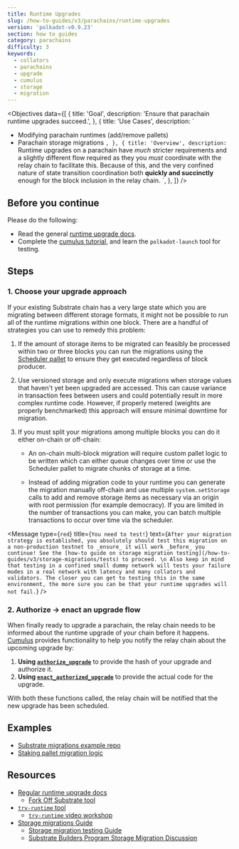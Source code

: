 ```yaml
---
title: Runtime Upgrades
slug: /how-to-guides/v3/parachains/runtime-upgrades
version: 'polkadot-v0.9.23'
section: how to guides
category: parachains
difficulty: 3
keywords:
  - collators
  - parachains
  - upgrade
  - cumulus
  - storage
  - migration
---
```


<Objectives
  data={[
    {
      title: 'Goal',
      description: 'Ensure that parachain runtime upgrades succeed.',
    },
    {
      title: 'Use Cases',
      description: `
  - Modifying parachain runtimes (add/remove pallets)
  - Parachain storage migrations
      `,
    },
    {
      title: 'Overview',
      description: `
  Runtime upgrades on a parachain have _much_ stricter requirements and a slightly different
  flow required as they you _must_ coordinate with the relay chain to facilitate this. Because
  of this, and the very confined nature of state transition coordination both
  **quickly and succinctly** enough for the block inclusion in the relay chain.
      `,
    },
  ]}
/>

## Before you continue

Please do the following:

- Read the general [runtime upgrade docs](/v3/runtime/upgrades).
- Complete the [cumulus tutorial](/tutorials/v3/cumulus/start-relay), and learn the
  `polkadot-launch` tool for testing.

## Steps

### 1. Choose your upgrade approach

If your existing Substrate chain has a very large state which you are migrating
between different storage formats, it might not be possible to run all of the
runtime migrations within one block. There are a handful of strategies you can
use to remedy this problem:

1. If the amount of storage items to be migrated can feasibly be processed
   within two or three blocks you can run the migrations using the
   [Scheduler pallet](https://github.com/paritytech/substrate/tree/master/frame/scheduler)
   to ensure they get executed regardless of block producer.

1. Use versioned storage and only execute migrations when storage values that
   haven't yet been upgraded are accessed. This can cause variance in
   transaction fees between users and could potentially result in more complex
   runtime code. However, if properly metered (weights are properly benchmarked)
   this approach will ensure minimal downtime for migration.

1. If you must split your migrations among multiple blocks you can do it either
   on-chain or off-chain:

   - An on-chain multi-block migration will require custom pallet logic to be
     written which can either queue changes over time or use the Scheduler
     pallet to migrate chunks of storage at a time.

   - Instead of adding migration code to your runtime you can generate the
     migration manually off-chain and use multiple `system.setStorage` calls to
     add and remove storage items as necessary via an origin with root
     permission (for example democracy). If you are limited in the number of
     transactions you can make, you can batch multiple transactions to occur
     over time via the scheduler.

<Message
  type={`red`}
  title={`You need to test!`}
  text={`
After your migration strategy is established, you absolutely should test this migration on a
non-production testnet to _ensure_ it will work _before_ you continue!
See the [how-to guide on storage migration testing](/how-to-guides/v3/storage-migrations/tests) to
proceed.
\n
Also keep in mind that testing in a confined small dummy network will tests your failure modes in a
real network with latency and many collators and validators. The closer you can get to testing this
in the same environment, the more sure you can be that your runtime upgrades will not fail.
`}
/>

### 2. Authorize -> enact an upgrade flow

When finally ready to upgrade a parachain, the relay chain needs to be informed about the runtime
upgrade of your chain before it happens.
[Cumulus](https://github.com/paritytech/cumulus#cumulus-cloud) provides functionality to help you
notify the relay chain about the upcoming upgrade by:

1. **Using [`authorize_upgrade`](https://paritytech.github.io/cumulus/cumulus_pallet_parachain_system/pallet/struct.Pallet.html#method.authorize_upgrade)** to provide the hash of your upgrade and authorize it.
1. **Using [`enact_authorized_upgrade`](https://paritytech.github.io/cumulus/cumulus_pallet_parachain_system/pallet/struct.Pallet.html#method.enact_authorized_upgrade)** to provide the actual code for the upgrade.

With both these functions called, the relay chain will be notified that the new
upgrade has been scheduled.

## Examples

- [Substrate migrations example repo](https://github.com/apopiak/substrate-migrations)
- [Staking pallet migration logic](https://github.com/paritytech/substrate/blob/6be513d663836c5c5b8a436f5712402a1c5365a3/frame/staking/src/lib.rs#L757)

## Resources

- [Regular runtime upgrade docs](/v3/runtime/upgrades)
  - [Fork Off Substrate tool](https://github.com/maxsam4/fork-off-substrate)
- [`try-runtime` tool](/v3/tools/try-runtime)
  - [`try-runtime` video workshop](https://www.crowdcast.io/e/substrate-seminar/41)
- [Storage migrations Guide](/how-to-guides/v3/storage-migrations/basics)
  - [Storage migration testing Guide](/how-to-guides/v3/storage-migrations/tests)
  - [Substrate Builders Program Storage Migration Discussion](https://drive.google.com/file/d/19HPFUmSQIxVkxaVSg1SWveSdvjHUw1b8/view?usp=sharing)
